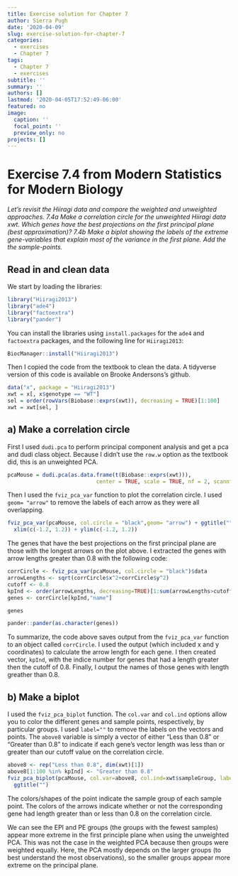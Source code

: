 ```yaml
---
title: Exercise solution for Chapter 7
author: Sierra Pugh
date: '2020-04-09'
slug: exercise-solution-for-chapter-7
categories:
  - exercises
  - Chapter 7
tags:
  - Chapter 7
  - exercises
subtitle: ''
summary: ''
authors: []
lastmod: '2020-04-05T17:52:49-06:00'
featured: no
image:
  caption: ''
  focal_point: ''
  preview_only: no
projects: []
---
```


# Exercise 7.4 from Modern Statistics for Modern Biology

*Let’s revisit the Hiiragi data and compare the weighted and unweighted approaches. 7.4a Make a correlation circle for the unweighted Hiiragi data xwt. Which genes have the best projections on the first principal plane (best approximation)? 7.4b Make a biplot showing the labels of the extreme gene-variables that explain most of the variance in the first plane. Add the the sample-points.*

## Read in and clean data

We start by loading the libraries:
```r
library("Hiiragi2013")
library("ade4")
library("factoextra")
library("pander")
```

You can install the libraries using `install.packages` for the `ade4` and `factoextra` packages, and the following line for `Hiiragi2013`:
```r
BiocManager::install("Hiiragi2013")
```

Then I copied the code from the textbook to clean the data. A tidyverse version of this code is available on Brooke Andersons's github.

```r
data("x", package = "Hiiragi2013")
xwt = x[, x$genotype == "WT"]
sel = order(rowVars(Biobase::exprs(xwt)), decreasing = TRUE)[1:100]
xwt = xwt[sel, ]
```

## a) Make a correlation circle

First I used `dudi.pca` to perform principal component analysis and get a pca and dudi class object. Because I didn't use the `row.w` option as the textbook did, this is an unweighted PCA.

```r
pcaMouse = dudi.pca(as.data.frame(t(Biobase::exprs(xwt))),
                            center = TRUE, scale = TRUE, nf = 2, scannf = FALSE)
```

Then I used the `fviz_pca_var` function to plot the correlation circle. I used `geom= "arrow"` to remove the labels of each arrow as they were all overlapping.

```r
fviz_pca_var(pcaMouse, col.circle = "black",geom= "arrow") + ggtitle("") +
  xlim(c(-1.2, 1.2)) + ylim(c(-1.2, 1.2))
```

The genes that have the best projections on the first principal plane are those with the longest arrows on the plot above. I extracted the genes with arrow lengths greater than 0.8 with the following code:

```r
corrCircle <- fviz_pca_var(pcaMouse, col.circle = "black")$data
arrowLengths <- sqrt(corrCircle$x^2+corrCircle$y^2)
cutoff <- 0.8
kpInd <- order(arrowLengths, decreasing=TRUE)[1:sum(arrowLengths>cutoff)]
genes <- corrCircle[kpInd,"name"]
```
```r
genes
```
```r
pander::pander(as.character(genes))
```

To summarize, the code above saves output from the `fviz_pca_var` function to an object called `corrCircle`. I used the output (which included x and y coordinates) to calculate the arrow length for each gene. I then created vector, `kpInd`, with the indice number for genes that had a length greater then the cutoff of 0.8. Finally, I output the names of those genes with length greather than 0.8.

## b) Make a biplot

I used the `fviz_pca_biplot` function. The `col.var` and `col.ind` options allow you to color the different genes and sample points, respectively, by particular groups. I used `label=""` to remove the labels on the vectors and points. The `above8` variable is simply a vector of either "Less than 0.8" or "Greater than 0.8" to indicate if each gene's vector length was less than or greater than our cutoff value on the correlation circle.

```r
above8 <- rep("Less than 0.8", dim(xwt)[1])
above8[1:100 %in% kpInd] <- "Greater than 0.8"
fviz_pca_biplot(pcaMouse, col.var=above8, col.ind=xwt$sampleGroup, label="") +
  ggtitle("") 
```

The colors/shapes of the point indicate the sample group of each sample point. The colors of the arrows indicate whether or not the corresponding gene had length greater than or less than 0.8 on the correlation circle. 

We can see the EPI and PE groups (the groups with the fewest samples) appear more extreme in the first principle plane when using the unweighted PCA. This was not the case in the weighted PCA because then groups were weighted equally. Here, the PCA mostly depends on the larger groups (to best understand the most observations), so the smaller groups appear more extreme on the principal plane.